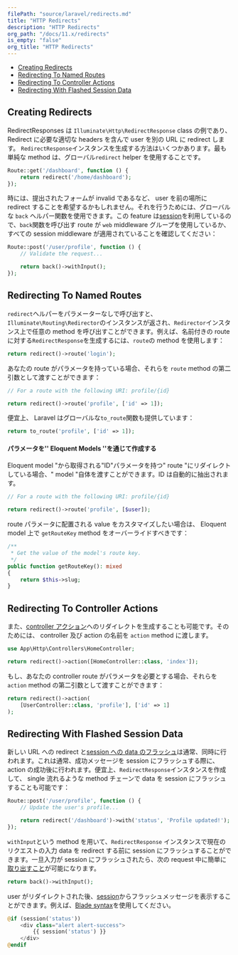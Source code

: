 ```yaml
---
filePath: "source/laravel/redirects.md"
title: "HTTP Redirects"
description: "HTTP Redirects"
org_path: "/docs/11.x/redirects"
is_empty: "false"
org_title: "HTTP Redirects"
---
```


- [Creating Redirects](#creating-redirects)
- [Redirecting To Named Routes](#redirecting-named-routes)
- [Redirecting To Controller Actions](#redirecting-controller-actions)
- [Redirecting With Flashed Session Data](#redirecting-with-flashed-session-data)

<a name="creating-redirects"></a>

## Creating Redirects

RedirectResponses は `Illuminate\Http\RedirectResponse` class の例であり、Redirect に必要な適切な headers を含んで user を別の URL に redirect します。 `RedirectResponse`インスタンスを生成する方法はいくつかあります。最も単純な method は、グローバル`redirect` helper を使用することです。

```php
Route::get('/dashboard', function () {
    return redirect('/home/dashboard');
});
```

時には、提出されたフォームが invalid であるなど、 user を前の場所に redirect することを希望するかもしれません。それを行うためには、グローバルな `back` ヘルパー関数を使用できます。この feature は[session](/ja/php/laravel/v11.x/04-the-basics/11-session)を利用しているので、`back`関数を呼び出す route が `web` middleware グループを使用しているか、すべての session middleware が適用されていることを確認してください：

```php
Route::post('/user/profile', function () {
    // Validate the request...

    return back()->withInput();
});
```

<a name="redirecting-named-routes"></a>

## Redirecting To Named Routes

`redirect`ヘルパーをパラメーターなしで呼び出すと、`Illuminate\Routing\Redirector`のインスタンスが返され、`Redirector`インスタンス上で任意の method を呼び出すことができます。例えば、名前付きの route に対する`RedirectResponse`を生成するには、`route`の method を使用します：

```php
return redirect()->route('login');
```

あなたの route がパラメータを持っている場合、それらを `route` method の第二引数として渡すことができます：

```php
// For a route with the following URI: profile/{id}

return redirect()->route('profile', ['id' => 1]);
```

便宜上、 Laravel はグローバルな`to_route`関数も提供しています：

```php
return to_route('profile', ['id' => 1]);
```

<a name="populating-parameters-via-eloquent-models"></a>

#### パラメータを'' Eloquent Models ''を通じて作成する

Eloquent model "から取得される"ID"パラメータを持つ" route "にリダイレクトしている場合、" model "自体を渡すことができます。ID は自動的に抽出されます。

```php
// For a route with the following URI: profile/{id}

return redirect()->route('profile', [$user]);
```

route パラメータに配置される value をカスタマイズしたい場合は、 Eloquent model 上で `getRouteKey` method をオーバーライドすべきです：

```php
/**
 * Get the value of the model's route key.
 */
public function getRouteKey(): mixed
{
    return $this->slug;
}
```

<a name="redirecting-controller-actions"></a>

## Redirecting To Controller Actions

また、[controller アクション](/ja/php/laravel/v11.x/04-the-basics/04-controllers)へのリダイレクトを生成することも可能です。そのためには、 controller 及び action の名前を `action` method に渡します。

```php
use App\Http\Controllers\HomeController;

return redirect()->action([HomeController::class, 'index']);
```

もし、あなたの controller route がパラメータを必要とする場合、それらを`action` method の第二引数として渡すことができます：

```php
return redirect()->action(
    [UserController::class, 'profile'], ['id' => 1]
);
```

<a name="redirecting-with-flashed-session-data"></a>

## Redirecting With Flashed Session Data

新しい URL への redirect と[session への data のフラッシュ](/ja/php/laravel/v11.x/04-the-basics/11-session#flash-data)は通常、同時に行われます。これは通常、成功メッセージを session にフラッシュする際に、 action の成功後に行われます。便宜上、`RedirectResponse`インスタンスを作成して、 single 流れるような method チェーンで data を session にフラッシュすることも可能です：

```php
Route::post('/user/profile', function () {
    // Update the user's profile...

    return redirect('/dashboard')->with('status', 'Profile updated!');
});
```

`withInput`という method を用いて、`RedirectResponse` インスタンスで現在のリクエストの入力 data を redirect する前に session にフラッシュすることができます。一旦入力が session にフラッシュされたら、次の request 中に簡単に[取り出すこと](/ja/php/laravel/v11.x/04-the-basics/05-requests#retrieving-old-input)が可能になります。

```php
return back()->withInput();
```

user がリダイレクトされた後、[session](/ja/php/laravel/v11.x/04-the-basics/11-session)からフラッシュメッセージを表示することができます。例えば、[Blade syntax](/ja/php/laravel/v11.x/04-the-basics/08-blade)を使用してください。

```php
@if (session('status'))
    <div class="alert alert-success">
        {{ session('status') }}
    </div>
@endif

```
